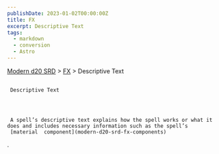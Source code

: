 ```yaml
---
publishDate: 2023-01-02T00:00:00Z
title: FX
excerpt: Descriptive Text
tags:
  - markdown
  - conversion
  - Astro
---
```


[Modern d20 SRD](/#modernD20) > [FX](modern-d20-srd-fx-index) > Descriptive Text

##

     Descriptive Text




     A spell’s descriptive text explains how the spell works or what it does and includes necessary information such as the spell’s
     [material  component](modern-d20-srd-fx-components)
.

